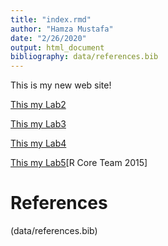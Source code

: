 ```yaml
---
title: "index.rmd"
author: "Hamza Mustafa"
date: "2/26/2020"
output: html_document
bibliography: data/references.bib
---
```


This is my new web site!
  
 [This my Lab2](Lab_2.html.html)
 
 [This my Lab3](Lab_3.html.html)
  
 [This my Lab4](Lab_4.html.html)
 
 [This my Lab5](Lab_5.html.html)[R Core Team 2015]
 

# References
 (data/references.bib)